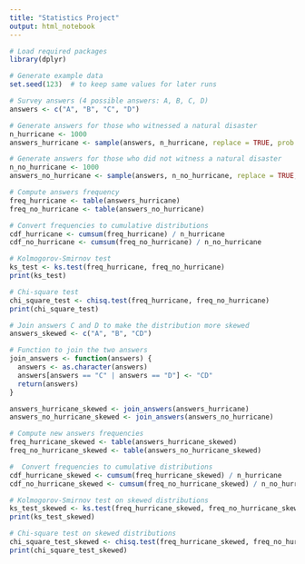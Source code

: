 ---
title: "Statistics Project"
output: html_notebook
---


```{r}
# Load required packages
library(dplyr)
```
```{r}
# Generate example data
set.seed(123)  # to keep same values for later runs

```
```{r}
# Survey answers (4 possible answers: A, B, C, D)
answers <- c("A", "B", "C", "D")
```
```{r}
# Generate answers for those who witnessed a natural disaster
n_hurricane <- 1000
answers_hurricane <- sample(answers, n_hurricane, replace = TRUE, prob = c(0.25, 0.25, 0.25, 0.25))
```
```{r}
# Generate answers for those who did not witness a natural disaster
n_no_hurricane <- 1000
answers_no_hurricane <- sample(answers, n_no_hurricane, replace = TRUE, prob = c(0.25, 0.25, 0.25, 0.25))

```
```{r}
# Compute answers frequency
freq_hurricane <- table(answers_hurricane)
freq_no_hurricane <- table(answers_no_hurricane)
```
```{r}
# Convert frequencies to cumulative distributions
cdf_hurricane <- cumsum(freq_hurricane) / n_hurricane
cdf_no_hurricane <- cumsum(freq_no_hurricane) / n_no_hurricane
```
```{r}
# Kolmogorov-Smirnov test
ks_test <- ks.test(freq_hurricane, freq_no_hurricane)
print(ks_test)
```
```{r}
# Chi-square test
chi_square_test <- chisq.test(freq_hurricane, freq_no_hurricane)
print(chi_square_test)
```
```{r}
# Join answers C and D to make the distribution more skewed
answers_skewed <- c("A", "B", "CD")
```
```{r}
# Function to join the two answers
join_answers <- function(answers) {
  answers <- as.character(answers)
  answers[answers == "C" | answers == "D"] <- "CD"
  return(answers)
}
```
```{r}
answers_hurricane_skewed <- join_answers(answers_hurricane)
answers_no_hurricane_skewed <- join_answers(answers_no_hurricane)
```
```{r}
# Compute new answers frequencies
freq_hurricane_skewed <- table(answers_hurricane_skewed)
freq_no_hurricane_skewed <- table(answers_no_hurricane_skewed)
```
```{r}
#  Convert frequencies to cumulative distributions
cdf_hurricane_skewed <- cumsum(freq_hurricane_skewed) / n_hurricane
cdf_no_hurricane_skewed <- cumsum(freq_no_hurricane_skewed) / n_no_hurricane
```
```{r}
# Kolmogorov-Smirnov test on skewed distributions
ks_test_skewed <- ks.test(freq_hurricane_skewed, freq_no_hurricane_skewed)
print(ks_test_skewed)
```
```{r}
# Chi-square test on skewed distributions
chi_square_test_skewed <- chisq.test(freq_hurricane_skewed, freq_no_hurricane_skewed)
print(chi_square_test_skewed)
```

